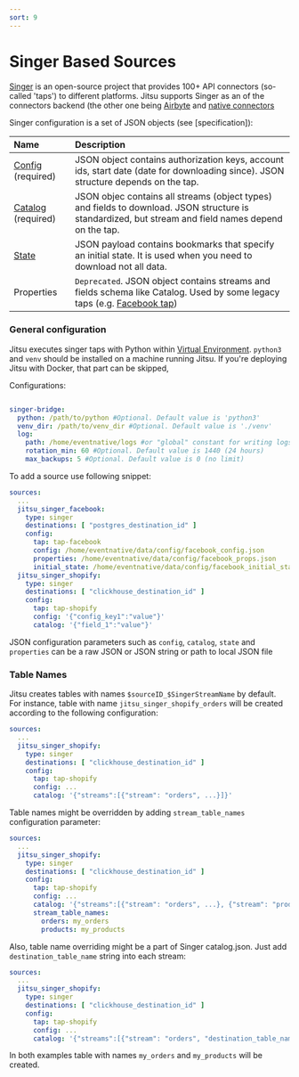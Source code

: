 ```yaml
---
sort: 9
---
```


# Singer Based Sources

[Singer](https://www.singer.io/) is an open-source project that provides 100+ API connectors (so-called 'taps') to different platforms. Jitsu supports Singer
as an of the connectors backend (the other one being [Airbyte](/docs/sources-configuration/airbyte) and [native connectors](/docs/sources-configuration)

Singer configuration is a set of JSON objects (see [specification]):

| Name | Description |
| :--- | :--- |
| [Config](https://github.com/singer-io/getting-started/blob/master/docs/SPEC.md#config) (required) | JSON object contains authorization keys, account ids, start date (date for downloading since). JSON structure depends on the tap. |
| [Catalog](https://github.com/singer-io/getting-started/blob/master/docs/SPEC.md#catalog) (required) | JSON objec contains all streams (object types) and fields to download. JSON structure is standardized, but stream and field names depend on the tap. |
| [State](https://github.com/singer-io/getting-started/blob/master/docs/SPEC.md#state) | JSON payload contains bookmarks that specify an initial state. It is used when you need to download not all data. |
| Properties | `Deprecated`. JSON object contains streams and fields schema like Catalog. Used by some legacy taps (e.g. [Facebook tap](https://github.com/singer-io/tap-facebook)) |

### General configuration

Jitsu executes singer taps with Python within [Virtual Environment](https://docs.python.org/3/tutorial/venv.html). `python3` and `venv` should be installed
on a machine running Jitsu. If you're deploying Jitsu with Docker, that part can be skipped,

Configurations:

```yaml

singer-bridge:
  python: /path/to/python #Optional. Default value is 'python3'
  venv_dir: /path/to/venv_dir #Optional. Default value is './venv'
  log:
    path: /home/eventnative/logs #or "global" constant for writing logs to stdout
    rotation_min: 60 #Optional. Default value is 1440 (24 hours)
    max_backups: 5 #Optional. Default value is 0 (no limit)
```

To add a source use following snippet:

```yaml
sources:
  ...
  jitsu_singer_facebook:
    type: singer
    destinations: [ "postgres_destination_id" ]
    config:
      tap: tap-facebook
      config: /home/eventnative/data/config/facebook_config.json
      properties: /home/eventnative/data/config/facebook_props.json
      initial_state: /home/eventnative/data/config/facebook_initial_state.json
  jitsu_singer_shopify:
    type: singer
    destinations: [ "clickhouse_destination_id" ]
    config:
      tap: tap-shopify
      config: '{"config_key1":"value"}'
      catalog: '{"field_1":"value"}'

```


<Hint>
    JSON configuration parameters such as <code inline="true">config</code>, <code inline="true">catalog</code>, <code inline="true">state</code> and <code inline="true">properties</code> can be a raw JSON or JSON string or path to local JSON file
</Hint>

### Table Names

Jitsu creates tables with names `$sourceID_$SingerStreamName` by default. For instance, table with name `jitsu_singer_shopify_orders` will be created according to the following configuration:

```yaml
sources:
  ...
  jitsu_singer_shopify:
    type: singer
    destinations: [ "clickhouse_destination_id" ]
    config:
      tap: tap-shopify
      config: ...
      catalog: '{"streams":[{"stream": "orders", ...}]}'

```

Table names might be overridden by adding `stream_table_names` configuration parameter:

```yaml
sources:
  ...
  jitsu_singer_shopify:
    type: singer
    destinations: [ "clickhouse_destination_id" ]
    config:
      tap: tap-shopify
      config: ...
      catalog: '{"streams":[{"stream": "orders", ...}, {"stream": "products", ...}]}'
      stream_table_names:
        orders: my_orders
        products: my_products
```

Also, table name overriding might be a part of Singer catalog.json. Just add `destination_table_name` string into each stream:

```yaml
sources:
  ...
  jitsu_singer_shopify:
    type: singer
    destinations: [ "clickhouse_destination_id" ]
    config:
      tap: tap-shopify
      config: ...
      catalog: '{"streams":[{"stream": "orders", "destination_table_name":"my_orders", ...}, {"stream": "products", "destination_table_name":"my_products", ...}]}'
```

In both examples table with names `my_orders` and `my_products` will be created.
